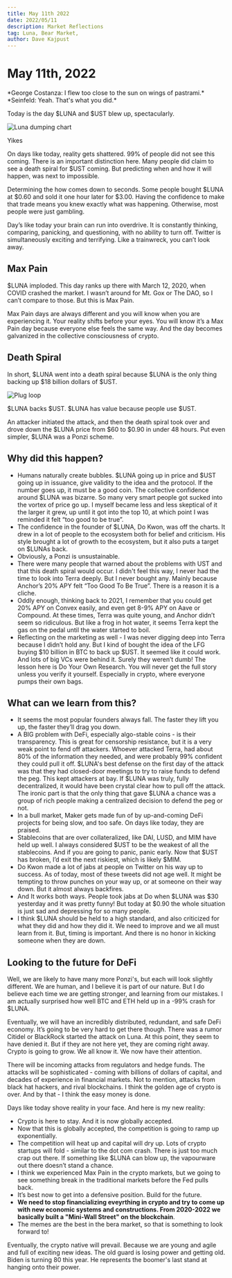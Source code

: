 ```yaml
---
title: May 11th 2022
date: 2022/05/11
description: Market Reflections
tag: Luna, Bear Market,
author: Dave Kajpust
---
```



# May 11th, 2022

<div className="caption">
  *George Costanza: I flew too close to the sun on wings of pastrami.*
</div>
<div className="caption">*Seinfeld: Yeah. That's what you did.*</div>

Today is the day $LUNA and $UST blew up, spectacularly.

<Image
  src="/images/may-11-2022/chart.png"
  alt="Luna dumping chart"
  layout="responsive"
  height={1454}
  width={1806}
/>
<div className="caption">
  Yikes
</div>

On days like today, reality gets shattered. 99% of people did not see this coming. There is an important distinction here. Many people did claim to see a death spiral for $UST coming. But predicting when and how it will happen, was next to impossible.

Determining the how comes down to seconds. Some people bought $LUNA at $0.60 and sold it one hour later for $3.00. Having the confidence to make that trade means you knew exactly what was happening. Otherwise, most people were just gambling.

Day’s like today your brain can run into overdrive. It is constantly thinking, comparing, panicking, and questioning, with no ability to turn off. Twitter is simultaneously exciting and terrifying. Like a trainwreck, you can’t look away.

## Max Pain

$LUNA imploded.
This day ranks up there with March 12, 2020, when COVID crashed the market. I wasn’t around for Mt. Gox or The DAO, so I can’t compare to those. But this is Max Pain.

Max Pain days are always different and you will know when you are experiencing it. Your reality shifts before your eyes. You will know it’s a Max Pain day because everyone else feels the same way. And the day becomes galvanized in the collective consciousness of crypto.

## Death Spiral

In short, $LUNA went into a death spiral because $LUNA is the only thing backing up $18 billion dollars of $UST.

<Image
  src="/images/may-11-2022/plug.png"
  alt="Plug loop"
  layout="responsive"
  height={469}
  width={611}
/>
<div className="caption">
    $LUNA backs $UST. $LUNA has value because people use $UST.
</div>

An attacker initiated the attack, and then the death spiral took over and drove down the $LUNA price from $60 to $0.90 in under 48 hours.
Put even simpler, $LUNA was a Ponzi scheme.

## Why did this happen?

- Humans naturally create bubbles. $LUNA going up in price and $UST going up in issuance, give validity to the idea and the protocol. If the number goes up, it must be a good coin. The collective confidence around $LUNA was bizarre. So many very smart people got sucked into the vortex of price go up. I myself became less and less skeptical of it the larger it grew, up until it got into the top 10, at which point I was reminded it felt “too good to be true”.
- The confidence in the founder of $LUNA, Do Kwon, was off the charts. It drew in a lot of people to the ecosystem both for belief and criticism. His style brought a lot of growth to the ecosystem, but it also puts a target on $LUNAs back.
- Obviously, a Ponzi is unsustainable.
- There were many people that warned about the problems with UST and that this death spiral would occur. I didn't feel this way, I never had the time to look into Terra deeply. But I never bought any. Mainly because Anchor’s 20% APY felt “Too Good To Be True”. There is a reason it is a cliche.
- Oddly enough, thinking back to 2021, I remember that you could get 20% APY on Convex easily, and even get 8-9% APY on Aave or Compound. At these times, Terra was quite young, and Anchor didn’t seem so ridiculous. But like a frog in hot water, it seems Terra kept the gas on the pedal until the water started to boil.
- Reflecting on the marketing as well - I was never digging deep into Terra because I didn’t hold any. But I kind of bought the idea of the LFG buying $10 billion in BTC to back up $UST. It seemed like it could work. And lots of big VCs were behind it. Surely they weren’t dumb! The lesson here is Do Your Own Research. You will never get the full story unless you verify it yourself. Especially in crypto, where everyone pumps their own bags.

## What can we learn from this?

- It seems the most popular founders always fall. The faster they lift you up, the faster they’ll drag you down.
- A BIG problem with DeFi, especially algo-stable coins - is their transparency. This is great for censorship resistance, but it is a very weak point to fend off attackers. Whoever attacked Terra, had about 80% of the information they needed, and were probably 99% confident they could pull it off. $LUNA's best defense on the first day of the attack was that they had closed-door meetings to try to raise funds to defend the peg. This kept attackers at bay. If $LUNA was truly, fully decentralized, it would have been crystal clear how to pull off the attack. The ironic part is that the only thing that gave $LUNA a chance was a group of rich people making a centralized decision to defend the peg or not.
- In a bull market, Maker gets made fun of by up-and-coming DeFi projects for being slow, and too safe. On days like today, they are praised.
- Stablecoins that are over collateralized, like DAI, LUSD, and MIM have held up well. I always considered $UST to be the weakest of all the stablecoins. And if you are going to panic, panic early. Now that $UST has broken, I’d exit the next riskiest, which is likely $MIM.
- Do Kwon made a lot of jabs at people on Twitter on his way up to success. As of today, most of these tweets did not age well. It might be tempting to throw punches on your way up, or at someone on their way down. But it almost always backfires.
- And It works both ways. People took jabs at Do when $LUNA was $30 yesterday and it was pretty funny! But today at $0.90 the whole situation is just sad and depressing for so many people.
- I think $LUNA should be held to a high standard, and also criticized for what they did and how they did it. We need to improve and we all must learn from it. But, timing is important. And there is no honor in kicking someone when they are down.

## Looking to the future for DeFi

Well, we are likely to have many more Ponzi's, but each will look slightly different. We are human, and I believe it is part of our nature. But I do believe each time we are getting stronger, and learning from our mistakes. I am actually surprised how well BTC and ETH held up in a -99% crash for $LUNA.

Eventually, we will have an incredibly distributed, redundant, and safe DeFi economy. It’s going to be very hard to get there though. There was a rumor Citidel or BlackRock started the attack on Luna. At this point, they seem to have denied it. But if they are not here yet, they are coming right away. Crypto is going to grow. We all know it. We now have their attention.

There will be incoming attacks from regulators and hedge funds. The attacks will be sophisticated - coming with billions of dollars of capital, and decades of experience in financial markets. Not to mention, attacks from black hat hackers, and rival blockchains. I think the golden age of crypto is over. And by that - I think the easy money is done.

Days like today shove reality in your face. And here is my new reality:

- Crypto is here to stay. And it is now globally accepted.
- Now that this is globally accepted, the competition is going to ramp up exponentially.
- The competition will heat up and capital will dry up. Lots of crypto startups will fold - similar to the dot com crash. There is just too much crap out there. If something like $LUNA can blow up, the vapourware out there doesn’t stand a chance.
- I think we experienced Max Pain in the crypto markets, but we going to see something break in the traditional markets before the Fed pulls back.
- It’s best now to get into a defensive position. Build for the future.
- **We need to stop financializing eveyrthing in crypto and try to come up with new economic systems and constructions. From 2020-2022 we basically built a "Mini-Wall Street" on the blockchain**.
- The memes are the best in the bera market, so that is something to look forward to!

Eventually, the crypto native will prevail. Because we are young and agile and full of exciting new ideas. The old guard is losing power and getting old. Biden is turning 80 this year. He represents the boomer's last stand at hanging onto their power.
